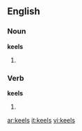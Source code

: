 ==English==
===Noun===
'''keels'''
# {{plural of|[[keel]]}}

===Verb===
'''keels'''
# {{third-person singular of|[[keel]]}}

[[ar:keels]]
[[it:keels]]
[[vi:keels]]